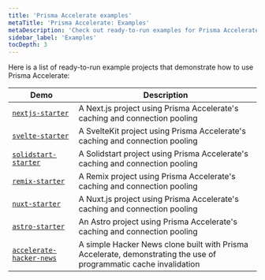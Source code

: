 ```yaml
---
title: 'Prisma Accelerate examples'
metaTitle: 'Prisma Accelerate: Examples'
metaDescription: 'Check out ready-to-run examples for Prisma Accelerate.'
sidebar_label: 'Examples'
tocDepth: 3
---
```


Here is a list of ready-to-run example projects that demonstrate how to use Prisma Accelerate:

| Demo                                            | Description                                                                |
| ----------------------------------------------- | -------------------------------------------------------------------------- |
| [`nextjs-starter`](https://github.com/prisma/prisma-examples/tree/latest/accelerate/nextjs-starter) | A Next.js project using Prisma Accelerate's caching and connection pooling |
| [`svelte-starter`](https://github.com/prisma/prisma-examples/tree/latest/accelerate/svelte-starter) | A SvelteKit project using Prisma Accelerate's caching and connection pooling |
| [`solidstart-starter`](https://github.com/prisma/prisma-examples/tree/latest/accelerate/solidstart-starter) | A Solidstart project using Prisma Accelerate's caching and connection pooling |
| [`remix-starter`](https://github.com/prisma/prisma-examples/tree/latest/accelerate/remix-starter) | A Remix project using Prisma Accelerate's caching and connection pooling |
| [`nuxt-starter`](https://github.com/prisma/prisma-examples/tree/latest/accelerate/nuxtjs-starter) | A Nuxt.js project using Prisma Accelerate's caching and connection pooling |
| [`astro-starter`](https://github.com/prisma/prisma-examples/tree/latest/accelerate/astro-starter) | An Astro project using Prisma Accelerate's caching and connection pooling |
| [`accelerate-hacker-news`](https://github.com/prisma/prisma-examples/tree/latest/accelerate/accelerate-hacker-news) | A simple Hacker News clone built with Prisma Accelerate, demonstrating the use of programmatic cache invalidation |


